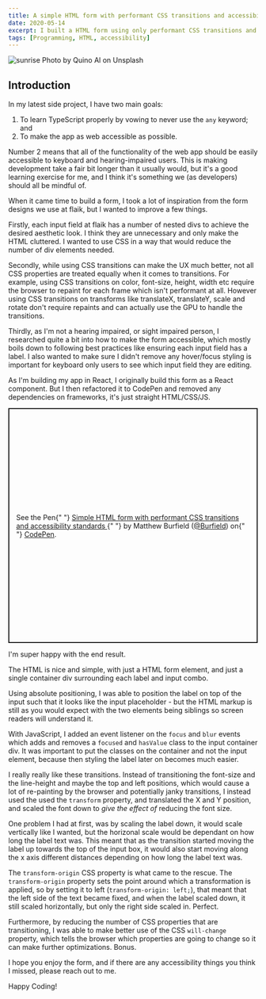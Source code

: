 ```yaml
---
title: A simple HTML form with performant CSS transitions and accessibility
date: 2020-05-14
excerpt: I built a HTML form using only performant CSS transitions and keeping to accessibility standards
tags: [Programming, HTML, accessibility]
---
```


![sunrise](./quino-al-mBQIfKlvowM-unsplash.jpg)
Photo by Quino Al on Unsplash

## Introduction

In my latest side project, I have two main goals:

1. To learn TypeScript properly by vowing to never use the `any` keyword; and
2. To make the app as web accessible as possible.

Number 2 means that all of the functionality of the web app should be easily accessible to keyboard and hearing-impaired users. This is making development take a fair bit longer than it usually would, but it's a good learning exercise for me, and I think it's something we (as developers) should all be mindful of.

When it came time to build a form, I took a lot of inspiration from the form designs we use at flaik, but I wanted to improve a few things.

Firstly, each input field at flaik has a number of nested divs to achieve the desired aesthetic look. I think they are unnecessary and only make the HTML cluttered. I wanted to use CSS in a way that would reduce the number of div elements needed.

Secondly, while using CSS transitions can make the UX much better, not all CSS properties are treated equally when it comes to transitions. For example, using CSS transitions on color, font-size, height, width etc require the browser to repaint for each frame which isn't performant at all. However using CSS transitions on transforms like translateX, translateY, scale and rotate don't require repaints and can actually use the GPU to handle the transitions.

Thirdly, as I'm not a hearing impaired, or sight impaired person, I researched quite a bit into how to make the form accessible, which mostly boils down to following best practices like ensuring each input field has a label. I also wanted to make sure I didn't remove any hover/focus styling is important for keyboard only users to see which input field they are editing.

As I'm building my app in React, I originally build this form as a React component. But I then refactored it to CodePen and removed any dependencies on frameworks, it's just straight HTML/CSS/JS.

<p
  class="codepen"
  data-height="474"
  data-theme-id="light"
  data-default-tab="result"
  data-user="Burfield"
  data-slug-hash="mdejQBE"
  data-preview="true"
  style="height: 474px; box-sizing: border-box; display: flex; align-items: center; justify-content: center; border: 2px solid; margin: 1em 0; padding: 1em;"
  data-pen-title="Simple HTML form with performant CSS transitions and accessibility standards"
>
  <span>
    See the Pen{" "}
    <a href="https://codepen.io/Burfield/pen/mdejQBE">
      Simple HTML form with performant CSS transitions and accessibility
      standards
    </a>{" "}
    by Matthew Burfield (<a href="https://codepen.io/Burfield">@Burfield</a>) on{" "}
    <a href="https://codepen.io">CodePen</a>.
  </span>
</p>

I'm super happy with the end result.

The HTML is nice and simple, with just a HTML form element, and just a single container div surrounding each label and input combo.

Using absolute positioning, I was able to position the label on top of the input such that it looks like the input placeholder - but the HTML markup is still as you would expect with the two elements being siblings so screen readers will understand it.

With JavaScript, I added an event listener on the `focus` and `blur` events which adds and removes a `focused` and `hasValue` class to the input container div. It was important to put the classes on the container and not the input element, because then styling the label later on becomes much easier.

I really really like these transitions. Instead of transitioning the font-size and the line-height and maybe the top and left positions, which would cause a lot of re-painting by the browser and potentially janky transitions, I instead used the used the `transform` property, and translated the X and Y position, and scaled the font down to _give the effect of_ reducing the font size.

One problem I had at first, was by scaling the label down, it would scale vertically like I wanted, but the horizonal scale would be dependant on how long the label text was. This meant that as the transition started moving the label up towards the top of the input box, it would also start moving along the x axis different distances depending on how long the label text was.

The `transform-origin` CSS property is what came to the rescue. The `transform-origin` property sets the point around which a transformation is applied, so by setting it to left (`transform-origin: left;`), that meant that the left side of the text became fixed, and when the label scaled down, it still scaled horizontally, but only the right side scaled in. Perfect.

Furthermore, by reducing the number of CSS properties that are transitioning, I was able to make better use of the CSS `will-change` property, which tells the browser which properties are going to change so it can make further optimizations. Bonus.

I hope you enjoy the form, and if there are any accessibility things you think I missed, please reach out to me.

Happy Coding!

<script async src="https://static.codepen.io/assets/embed/ei.js"></script>
